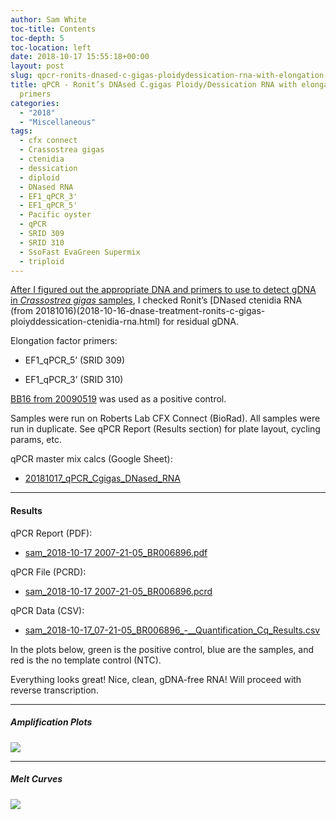 ```yaml
---
author: Sam White
toc-title: Contents
toc-depth: 5
toc-location: left
date: 2018-10-17 15:55:18+00:00
layout: post
slug: qpcr-ronits-dnased-c-gigas-ploidydessication-rna-with-elongation-factor-primers
title: qPCR - Ronit’s DNAsed C.gigas Ploidy/Dessication RNA with elongation factor
  primers
categories:
  - "2018"
  - "Miscellaneous"
tags:
  - cfx connect
  - Crassostrea gigas
  - ctenidia
  - dessication
  - diploid
  - DNased RNA
  - EF1_qPCR_3'
  - EF1_qPCR_5'
  - Pacific oyster
  - qPCR
  - SRID 309
  - SRID 310
  - SsoFast EvaGreen Supermix
  - triploid
---
```


[After I figured out the appropriate DNA and primers to use to detect gDNA in _Crassostrea gigas_ samples](2018-10-16/qpcr-c-gigas-primer-and-gdna-tests-with-18s-and-ef1-primers.html), I checked Ronit's [DNased ctenidia RNA (from 20181016)(2018-10-16-dnase-treatment-ronits-c-gigas-ploiyddessication-ctenidia-rna.html) for residual gDNA.

Elongation factor primers:





  * EF1_qPCR_5' (SRID 309)


  * EF1_qPCR_3' (SRID 310)



[BB16 from 20090519](2009-05-15-gdna-isolation-macs-bb-and-dh-site-samples.html) was used as a positive control.

Samples were run on Roberts Lab CFX Connect (BioRad). All samples were run in duplicate. See qPCR Report (Results section) for plate layout, cycling params, etc.

qPCR master mix calcs (Google Sheet):





  * [20181017_qPCR_Cgigas_DNased_RNA](https://docs.google.com/spreadsheets/d/1Q038zsxrqSUfMNTC88jXC6Fu--jfFZZvMaff-BRMUuY/edit?usp=sharing)





* * *





#### Results



qPCR Report (PDF):





  * [sam_2018-10-17 2007-21-05_BR006896.pdf](https://owl.fish.washington.edu/Athaliana/qPCR_data/qPCR_reports/sam_2018-10-17%2007-21-05_BR006896.pdf)



qPCR File (PCRD):



  * [sam_2018-10-17 2007-21-05_BR006896.pcrd](https://owl.fish.washington.edu/scaphapoda/qPCR_data/cfx_connect_data/sam_2018-10-17%2007-21-05_BR006896.pcrd)



qPCR Data (CSV):



  * [sam_2018-10-17_07-21-05_BR006896_-__Quantification_Cq_Results.csv](https://owl.fish.washington.edu/Athaliana/qPCR_data/sam_2018-10-17_07-21-05_BR006896_-__Quantification_Cq_Results.csv)



In the plots below, green is the positive control, blue are the samples, and red is the no template control (NTC).

Everything looks great! Nice, clean, gDNA-free RNA! Will proceed with reverse transcription.



* * *





##### Amplification Plots



![](https://owl.fish.washington.edu/Athaliana/qPCR_data/sam_2018-10-17%2007-21-05_amp_plots.png)



* * *





##### Melt Curves



![](https://owl.fish.washington.edu/Athaliana/qPCR_data/sam_2018-10-17%2007-21-05_melt_plots.png)
